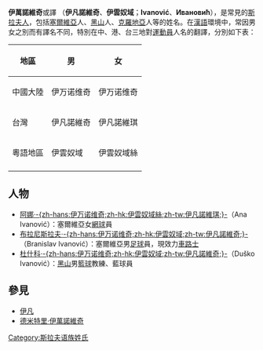 {{noteTA
|1=zh-cn:德米特里;zh-tw:迪米崔;
}}
'''伊萬諾維奇'''或譯 （'''伊凡諾維奇'''、'''伊雲奴域'''；'''Ivanović'''、'''Ивановић'''），是常見的[[斯拉夫人|斯拉夫人]]，包括[[塞爾維亞|塞爾維亞]]人、[[黑山共和國|黑山]]人、[[克羅地亞|克羅地亞]]人等的姓名。在[[漢語|漢語]]環境中，常因男女之別而有譯名不同，特別在中、港、台三地對[[運動員|運動員]]人名的翻譯，分別如下表：

{| class=wikitable
! 地區 !! 男 !! 女
|-
| 中國大陸 || 伊万诺维奇 || 伊万诺维奇
|-
| 台灣 || 伊凡諾維奇 || 伊凡諾維琪
|-
| 粵語地區 || 伊雲奴域 || 伊雲奴域絲
|-
|}

== 人物 ==
* [[阿娜·伊雲奴域絲|阿娜·-{zh-hans:伊万诺维奇;zh-hk:伊雲奴域絲;zh-tw:伊凡諾維琪;}-]]（Ana Ivanović）：塞爾維亞女[[網球|網球]]員
* [[布拉尼斯拉夫·伊雲奴域|布拉尼斯拉夫·-{zh-hans:伊万诺维奇;zh-hk:伊雲奴域;zh-tw:伊凡諾維奇;}-]]（Branislav Ivanović）：塞爾維亞男[[足球|足球]]員，現效力[[車路士|車路士]]
* [[杜什科·伊萬諾維奇|杜什科·-{zh-hans:伊万诺维奇;zh-hk:伊雲奴域;zh-tw:伊凡諾維奇;}-]]（Duško Ivanović）：[[黑山共和國|黑山]]男[[籃球|籃球]]教練、藍球員

== 參見 ==
* [[伊凡|伊凡]]
* [[德米特里·伊萬諾維奇|德米特里·伊萬諾維奇]]

{{Disambiguation|Y|Cat=五字人名译名消歧义}}
[[Category:斯拉夫语族姓氏|Category:斯拉夫语族姓氏]]